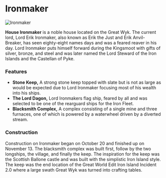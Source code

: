 

# Ironmaker

<Image
  src="https://cdn.sanity.io/images/1as7cn02/production/b9c885501a712fb32fbe23b77d29b4708bb6175b-1680x975.jpg?w=976&h=350&fit=crop&crop=center&auto=format"
  alt="Ironmaker"
  width={976}
  height={350}
/>

<ProjectDetails
  floatRight
  region="Iron Islands"
  house="House Ironmaker"
  type="Keep"
  status="Completed"
  warp="/warp ironmaker"
  projectLead="Galivis"
  dateStarted="October 21, 2013"
  dateCompleted="October 21, 2013"
/>

**House Ironmaker** is a noble house located on the Great Wyk. The current lord, Lord Erik Ironmaker, also known as Erik the Just and Erik Anvil-Breaker, has seen eighty-eight names days and was a feared reaver in his day. Lord Ironmaker puts himself forward during the Kingsmoot with gifts of silver, bronze, and steel and was later named the Lord Steward of the Iron Islands and the Castellan of Pyke.

### Features

- **Stone Keep,** A strong stone keep topped with slate but is not as large as would be expected due to Lord Ironmaker focusing most of his wealth into his ships.
- **The Lord Dagon,** Lord Ironmakers flag ship, feared by all and was selected to be one of the rearguard ships for the Iron Fleet.
- **Blacksmith Complex,** A complex consisting of a single mine and three furnaces, one of which is powered by a waterwheel driven by a diverted stream.

### Construction

Construction on Ironmaker began on October 20 and finished up on November 13. The blacksmith complex was built first, follow by the two longships, the village, and finally the keep. The inspiration for the keep was the Scottish Ballone castle and was built with the simplistic Iron Island style. The keep was the end location of the Great World Edit Iron Island Incident 2.0 where a large swath Great Wyk was turned into crafting tables.
